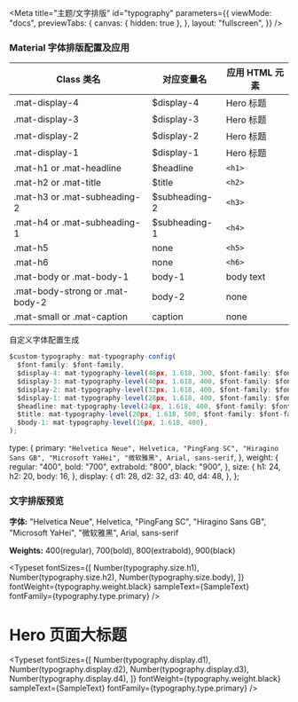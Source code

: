 <!-- Typography.stories.mdx -->


<Meta
  title="主题/文字排版"
  id="typography"
  parameters={{
    viewMode: "docs",
    previewTabs: {
      canvas: { hidden: true },
    },
    layout: "fullscreen",
  }}
/>

### Material 字体排版配置及应用

| Class 类名                      | 对应变量名    | 应用 HTML 元素 |
| ------------------------------- | ------------- | -------------- |
| .mat-display-4                  | $display-4    | Hero 标题      |
| .mat-display-3                  | $display-3    | Hero 标题      |
| .mat-display-2                  | $display-2    | Hero 标题      |
| .mat-display-1                  | $display-1    | Hero 标题      |
| .mat-h1 or .mat-headline        | $headline     | `<h1>`         |
| .mat-h2 or .mat-title           | $title        | `<h2>`         |
| .mat-h3 or .mat-subheading-2    | $subheading-2 | `<h3>`         |
| .mat-h4 or .mat-subheading-1    | $subheading-1 | `<h4>`         |
| .mat-h5                         | none          | `<h5>`         |
| .mat-h6                         | none          | `<h6>`         |
| .mat-body or .mat-body-1        | body-1        | body text      |
| .mat-body-strong or .mat-body-2 | body-2        | none           |
| .mat-small or .mat-caption      | caption       | none           |

自定义字体配置生成

```ts
$custom-typography: mat-typography-config(
  $font-family: $font-family,
  $display-4: mat-typography-level(48px, 1.618, 300, $font-family: $font-family),
  $display-3: mat-typography-level(40px, 1.618, 400, $font-family: $font-family),
  $display-2: mat-typography-level(32px, 1.618, 400, $font-family: $font-family),
  $display-1: mat-typography-level(28px, 1.618, 400, $font-family: $font-family),
  $headline: mat-typography-level(24px, 1.618, 400, $font-family: $font-family),
  $title: mat-typography-level(20px, 1.618, 500, $font-family: $font-family),
  $body-1: mat-typography-level(16px, 1.618, 400),
);
```

  type: {
    primary: `"Helvetica Neue", Helvetica, "PingFang SC", "Hiragino Sans GB",
  "Microsoft YaHei", "微软雅黑", Arial, sans-serif`,
  },
  weight: {
    regular: "400",
    bold: "700",
    extrabold: "800",
    black: "900",
  },
  size: {
    h1: 24,
    h2: 20,
    body: 16,
  },
  display: {
    d1: 28,
    d2: 32,
    d3: 40,
    d4: 48,
  },
};


### 文字排版预览

**字体:** "Helvetica Neue", Helvetica, "PingFang SC", "Hiragino Sans GB",
"Microsoft YaHei", "微软雅黑", Arial, sans-serif

**Weights:** 400(regular), 700(bold), 800(extrabold), 900(black)

<Typeset
  fontSizes={[
    Number(typography.size.h1),
    Number(typography.size.h2),
    Number(typography.size.body),
  ]}
  fontWeight={typography.weight.black}
  sampleText={SampleText}
  fontFamily={typography.type.primary}
/>

# Hero 页面大标题

<Typeset
  fontSizes={[
    Number(typography.display.d1),
    Number(typography.display.d2),
    Number(typography.display.d3),
    Number(typography.display.d4),
  ]}
  fontWeight={typography.weight.black}
  sampleText={SampleText}
  fontFamily={typography.type.primary}
/>

